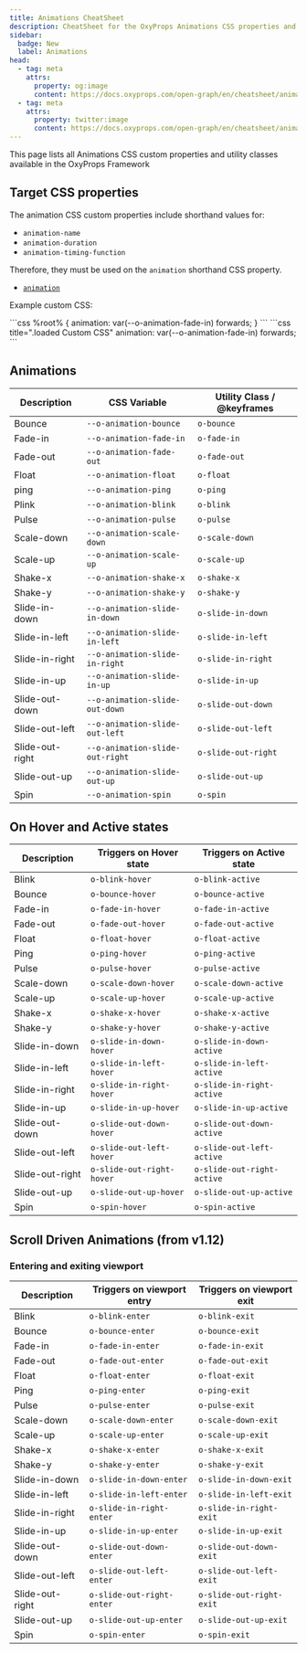 ```yaml
---
title: Animations CheatSheet
description: CheatSheet for the OxyProps Animations CSS properties and utility classes.
sidebar:
  badge: New
  label: Animations
head:
  - tag: meta
    attrs:
      property: og:image
      content: https://docs.oxyprops.com/open-graph/en/cheatsheet/animations.png
  - tag: meta
    attrs:
      property: twitter:image
      content: https://docs.oxyprops.com/open-graph/en/cheatsheet/animations.png
---
```



This page lists all Animations CSS custom properties and utility classes available in the OxyProps Framework

## Target CSS properties

The animation CSS custom properties include shorthand values for:
- `animation-name`
- `animation-duration`
- `animation-timing-function`

Therefore, they must be used on the `animation` shorthand CSS property.

- [`animation`](https://developer.mozilla.org/en-US/docs/Web/CSS/animation)

Example custom CSS:

<Tabs>
    <TabItem label="bricks">
```css
%root% {
    animation: var(--o-animation-fade-in) forwards;
}
```
    </TabItem>
    <TabItem label="oxygen">
```css title=".loaded Custom CSS"
animation: var(--o-animation-fade-in) forwards;
```
    </TabItem>
</Tabs>

## Animations

| Description                | CSS Variable                                                                                              | Utility Class   / @keyframes                                                             |
| -------------------------- | --------------------------------------------------------------------------------------------------------- | ---------------------------------------------------------------------------- |
| Bounce           | <ClipboardCopy value="var(--o-animation-bounce)">`--o-animation-bounce`</ClipboardCopy>                   | <ClipboardCopy value="o-bounce">`o-bounce`</ClipboardCopy>                   |
| Fade-in          | <ClipboardCopy value="var(--o-animation-fade-in)">`--o-animation-fade-in`</ClipboardCopy>                 | <ClipboardCopy value="o-fade-in">`o-fade-in`</ClipboardCopy>                 |
| Fade-out         | <ClipboardCopy value="var(--o-animation-fade-out)">`--o-animation-fade-out`</ClipboardCopy>               | <ClipboardCopy value="o-fade-out">`o-fade-out`</ClipboardCopy>               |
| Float            | <ClipboardCopy value="var(--o-animation-float)">`--o-animation-float`</ClipboardCopy>                     | <ClipboardCopy value="o-float">`o-float`</ClipboardCopy>                     |
| ping             | <ClipboardCopy value="var(--o-animation-ping)">`--o-animation-ping`</ClipboardCopy>                       | <ClipboardCopy value="o-ping">`o-ping`</ClipboardCopy>                       |
| Plink            | <ClipboardCopy value="var(--o-animation-blink)">`--o-animation-blink`</ClipboardCopy>                     | <ClipboardCopy value="o-blink">`o-blink`</ClipboardCopy>                     |
| Pulse            | <ClipboardCopy value="var(--o-animation-pulse)">`--o-animation-pulse`</ClipboardCopy>                     | <ClipboardCopy value="o-pulse">`o-pulse`</ClipboardCopy>                     |
| Scale-down       | <ClipboardCopy value="var(--o-animation-scale-down)">`--o-animation-scale-down`</ClipboardCopy>           | <ClipboardCopy value="o-scale-down">`o-scale-down`</ClipboardCopy>           |
| Scale-up         | <ClipboardCopy value="var(--o-animation-scale-up)">`--o-animation-scale-up`</ClipboardCopy>               | <ClipboardCopy value="o-scale-up">`o-scale-up`</ClipboardCopy>               |
| Shake-x          | <ClipboardCopy value="var(--o-animation-shake-x)">`--o-animation-shake-x`</ClipboardCopy>                 | <ClipboardCopy value="o-shake-x">`o-shake-x`</ClipboardCopy>                 |
| Shake-y          | <ClipboardCopy value="var(--o-animation-shake-y)">`--o-animation-shake-y`</ClipboardCopy>                 | <ClipboardCopy value="o-shake-y">`o-shake-y`</ClipboardCopy>                 |
| Slide-in-down    | <ClipboardCopy value="var(--o-animation-slide-in-down)">`--o-animation-slide-in-down`</ClipboardCopy>     | <ClipboardCopy value="o-slide-in-down">`o-slide-in-down`</ClipboardCopy>     |
| Slide-in-left    | <ClipboardCopy value="var(--o-animation-slide-in-left)">`--o-animation-slide-in-left`</ClipboardCopy>     | <ClipboardCopy value="o-slide-in-left">`o-slide-in-left`</ClipboardCopy>     |
| Slide-in-right   | <ClipboardCopy value="var(--o-animation-slide-in-right)">`--o-animation-slide-in-right`</ClipboardCopy>   | <ClipboardCopy value="o-slide-in-right">`o-slide-in-right`</ClipboardCopy>   |
| Slide-in-up      | <ClipboardCopy value="var(--o-animation-slide-in-up)">`--o-animation-slide-in-up`</ClipboardCopy>         | <ClipboardCopy value="o-slide-in-up">`o-slide-in-up`</ClipboardCopy>         |
| Slide-out-down   | <ClipboardCopy value="var(--o-animation-slide-out-down)">`--o-animation-slide-out-down`</ClipboardCopy>   | <ClipboardCopy value="o-slide-out-down">`o-slide-out-down`</ClipboardCopy>   |
| Slide-out-left   | <ClipboardCopy value="var(--o-animation-slide-out-left)">`--o-animation-slide-out-left`</ClipboardCopy>   | <ClipboardCopy value="o-slide-out-left">`o-slide-out-left`</ClipboardCopy>   |
| Slide-out-right  | <ClipboardCopy value="var(--o-animation-slide-out-right)">`--o-animation-slide-out-right`</ClipboardCopy> | <ClipboardCopy value="o-slide-out-right">`o-slide-out-right`</ClipboardCopy> |
| Slide-out-up     | <ClipboardCopy value="var(--o-animation-slide-out-up)">`--o-animation-slide-out-up`</ClipboardCopy>       | <ClipboardCopy value="o-slide-out-up">`o-slide-out-up`</ClipboardCopy>       |
| Spin             | <ClipboardCopy value="var(--o-animation-spin)">`--o-animation-spin`</ClipboardCopy>                       | <ClipboardCopy value="o-spin">`o-spin`</ClipboardCopy>                       |

## On Hover and Active states

| Description                | Triggers on Hover state                                                                  | Triggers on Active state                                                                   |
| -------------------------- | ---------------------------------------------------------------------------------------- | ------------------------------------------------------------------------------------------ |
| Blink           | <ClipboardCopy value="o-blink-hover">`o-blink-hover`</ClipboardCopy>                     | <ClipboardCopy value="o-blink-active">`o-blink-active`</ClipboardCopy>                     |
| Bounce          | <ClipboardCopy value="o-bounce-hover">`o-bounce-hover`</ClipboardCopy>                   | <ClipboardCopy value="o-bounce-active">`o-bounce-active`</ClipboardCopy>                   |
| Fade-in         | <ClipboardCopy value="o-fade-in-hover">`o-fade-in-hover`</ClipboardCopy>                 | <ClipboardCopy value="o-fade-in-active">`o-fade-in-active`</ClipboardCopy>                 |
| Fade-out        | <ClipboardCopy value="o-fade-out-hover">`o-fade-out-hover`</ClipboardCopy>               | <ClipboardCopy value="o-fade-out-active">`o-fade-out-active`</ClipboardCopy>               |
| Float           | <ClipboardCopy value="o-float-hover">`o-float-hover`</ClipboardCopy>                     | <ClipboardCopy value="o-float-active">`o-float-active`</ClipboardCopy>                     |
| Ping            | <ClipboardCopy value="o-ping-hover">`o-ping-hover`</ClipboardCopy>                       | <ClipboardCopy value="o-ping-active">`o-ping-active`</ClipboardCopy>                       |
| Pulse           | <ClipboardCopy value="o-pulse-hover">`o-pulse-hover`</ClipboardCopy>                     | <ClipboardCopy value="o-pulse-active">`o-pulse-active`</ClipboardCopy>                     |
| Scale-down      | <ClipboardCopy value="o-scale-down-hover">`o-scale-down-hover`</ClipboardCopy>           | <ClipboardCopy value="o-scale-down-active">`o-scale-down-active`</ClipboardCopy>           |
| Scale-up        | <ClipboardCopy value="o-scale-up-hover">`o-scale-up-hover`</ClipboardCopy>               | <ClipboardCopy value="o-scale-up-active">`o-scale-up-active`</ClipboardCopy>               |
| Shake-x         | <ClipboardCopy value="o-shake-x-hover">`o-shake-x-hover`</ClipboardCopy>                 | <ClipboardCopy value="o-shake-x-active">`o-shake-x-active`</ClipboardCopy>                 |
| Shake-y         | <ClipboardCopy value="o-shake-y-hover">`o-shake-y-hover`</ClipboardCopy>                 | <ClipboardCopy value="o-shake-y-active">`o-shake-y-active`</ClipboardCopy>                 |
| Slide-in-down   | <ClipboardCopy value="o-slide-in-down-hover">`o-slide-in-down-hover`</ClipboardCopy>     | <ClipboardCopy value="o-slide-in-down-active">`o-slide-in-down-active`</ClipboardCopy>     |
| Slide-in-left   | <ClipboardCopy value="o-slide-in-left-hover">`o-slide-in-left-hover`</ClipboardCopy>     | <ClipboardCopy value="o-slide-in-left-active">`o-slide-in-left-active`</ClipboardCopy>     |
| Slide-in-right  | <ClipboardCopy value="o-slide-in-right-hover">`o-slide-in-right-hover`</ClipboardCopy>   | <ClipboardCopy value="o-slide-in-right-active">`o-slide-in-right-active`</ClipboardCopy>   |
| Slide-in-up     | <ClipboardCopy value="o-slide-in-up-hover">`o-slide-in-up-hover`</ClipboardCopy>         | <ClipboardCopy value="o-slide-in-up-active">`o-slide-in-up-active`</ClipboardCopy>         |
| Slide-out-down  | <ClipboardCopy value="o-slide-out-down-hover">`o-slide-out-down-hover`</ClipboardCopy>   | <ClipboardCopy value="o-slide-out-down-active">`o-slide-out-down-active`</ClipboardCopy>   |
| Slide-out-left  | <ClipboardCopy value="o-slide-out-left-hover">`o-slide-out-left-hover`</ClipboardCopy>   | <ClipboardCopy value="o-slide-out-left-active">`o-slide-out-left-active`</ClipboardCopy>   |
| Slide-out-right | <ClipboardCopy value="o-slide-out-right-hover">`o-slide-out-right-hover`</ClipboardCopy> | <ClipboardCopy value="o-slide-out-right-active">`o-slide-out-right-active`</ClipboardCopy> |
| Slide-out-up    | <ClipboardCopy value="o-slide-out-up-hover">`o-slide-out-up-hover`</ClipboardCopy>       | <ClipboardCopy value="o-slide-out-up-active">`o-slide-out-up-active`</ClipboardCopy>       |
| Spin            | <ClipboardCopy value="o-spin-hover">`o-spin-hover`</ClipboardCopy>                       | <ClipboardCopy value="o-spin-active">`o-spin-active`</ClipboardCopy>                       |

## Scroll Driven Animations (from v1.12)

### Entering and exiting viewport

| Description                | Triggers on viewport entry                                                                  | Triggers on viewport exit                                                                   |
| -------------------------- | ---------------------------------------------------------------------------------------- | ------------------------------------------------------------------------------------------ |
| Blink           | <ClipboardCopy value="o-blink-enter">`o-blink-enter`</ClipboardCopy>                     | <ClipboardCopy value="o-blink-exit">`o-blink-exit`</ClipboardCopy>                     |
| Bounce          | <ClipboardCopy value="o-bounce-enter">`o-bounce-enter`</ClipboardCopy>                   | <ClipboardCopy value="o-bounce-exit">`o-bounce-exit`</ClipboardCopy>                   |
| Fade-in         | <ClipboardCopy value="o-fade-in-enter">`o-fade-in-enter`</ClipboardCopy>                 | <ClipboardCopy value="o-fade-in-exit">`o-fade-in-exit`</ClipboardCopy>                 |
| Fade-out        | <ClipboardCopy value="o-fade-out-enter">`o-fade-out-enter`</ClipboardCopy>               | <ClipboardCopy value="o-fade-out-exit">`o-fade-out-exit`</ClipboardCopy>               |
| Float           | <ClipboardCopy value="o-float-enter">`o-float-enter`</ClipboardCopy>                     | <ClipboardCopy value="o-float-exit">`o-float-exit`</ClipboardCopy>                     |
| Ping            | <ClipboardCopy value="o-ping-enter">`o-ping-enter`</ClipboardCopy>                       | <ClipboardCopy value="o-ping-exit">`o-ping-exit`</ClipboardCopy>                       |
| Pulse           | <ClipboardCopy value="o-pulse-enter">`o-pulse-enter`</ClipboardCopy>                     | <ClipboardCopy value="o-pulse-exit">`o-pulse-exit`</ClipboardCopy>                     |
| Scale-down      | <ClipboardCopy value="o-scale-down-enter">`o-scale-down-enter`</ClipboardCopy>           | <ClipboardCopy value="o-scale-down-exit">`o-scale-down-exit`</ClipboardCopy>           |
| Scale-up        | <ClipboardCopy value="o-scale-up-enter">`o-scale-up-enter`</ClipboardCopy>               | <ClipboardCopy value="o-scale-up-exit">`o-scale-up-exit`</ClipboardCopy>               |
| Shake-x         | <ClipboardCopy value="o-shake-x-enter">`o-shake-x-enter`</ClipboardCopy>                 | <ClipboardCopy value="o-shake-x-exit">`o-shake-x-exit`</ClipboardCopy>                 |
| Shake-y         | <ClipboardCopy value="o-shake-y-enter">`o-shake-y-enter`</ClipboardCopy>                 | <ClipboardCopy value="o-shake-y-exit">`o-shake-y-exit`</ClipboardCopy>                 |
| Slide-in-down   | <ClipboardCopy value="o-slide-in-down-enter">`o-slide-in-down-enter`</ClipboardCopy>     | <ClipboardCopy value="o-slide-in-down-exit">`o-slide-in-down-exit`</ClipboardCopy>     |
| Slide-in-left   | <ClipboardCopy value="o-slide-in-left-enter">`o-slide-in-left-enter`</ClipboardCopy>     | <ClipboardCopy value="o-slide-in-left-exit">`o-slide-in-left-exit`</ClipboardCopy>     |
| Slide-in-right  | <ClipboardCopy value="o-slide-in-right-enter">`o-slide-in-right-enter`</ClipboardCopy>   | <ClipboardCopy value="o-slide-in-right-exit">`o-slide-in-right-exit`</ClipboardCopy>   |
| Slide-in-up     | <ClipboardCopy value="o-slide-in-up-enter">`o-slide-in-up-enter`</ClipboardCopy>         | <ClipboardCopy value="o-slide-in-up-exit">`o-slide-in-up-exit`</ClipboardCopy>         |
| Slide-out-down  | <ClipboardCopy value="o-slide-out-down-enter">`o-slide-out-down-enter`</ClipboardCopy>   | <ClipboardCopy value="o-slide-out-down-exit">`o-slide-out-down-exit`</ClipboardCopy>   |
| Slide-out-left  | <ClipboardCopy value="o-slide-out-left-enter">`o-slide-out-left-enter`</ClipboardCopy>   | <ClipboardCopy value="o-slide-out-left-exit">`o-slide-out-left-exit`</ClipboardCopy>   |
| Slide-out-right | <ClipboardCopy value="o-slide-out-right-enter">`o-slide-out-right-enter`</ClipboardCopy> | <ClipboardCopy value="o-slide-out-right-exit">`o-slide-out-right-exit`</ClipboardCopy> |
| Slide-out-up    | <ClipboardCopy value="o-slide-out-up-enter">`o-slide-out-up-enter`</ClipboardCopy>       | <ClipboardCopy value="o-slide-out-up-exit">`o-slide-out-up-exit`</ClipboardCopy>       |
| Spin            | <ClipboardCopy value="o-spin-enter">`o-spin-enter`</ClipboardCopy>                       | <ClipboardCopy value="o-spin-exit">`o-spin-exit`</ClipboardCopy>                       |
